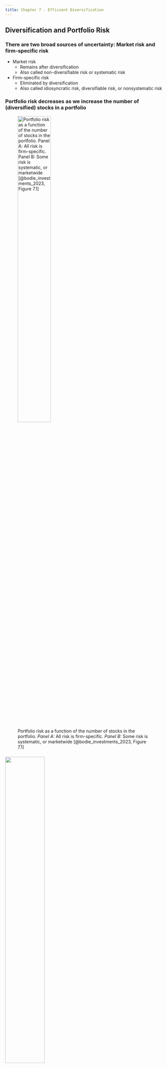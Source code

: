 ```yaml
---
title: Chapter 7 - Efficient Diversification
---
```


## Diversification and Portfolio Risk

### There are two broad sources of uncertainty: Market risk and firm-specific risk

- Market risk
  - Remains after diversification
  - Also called non-diversifiable risk or systematic risk
- Firm-specific risk
  - Eliminated by diversification
  - Also called idiosyncratic risk, diversifiable risk, or nonsystematic risk


### Portfolio risk decreases as we increase the number of (diversified) stocks in a portfolio

![Portfolio risk as a function of the number of stocks in the portfolio. *Panel A:* All risk is firm-specific. *Panel B:* Some risk is systematic, or marketwide [@bodie_investments_2023, Figure 7.1]](./Figures/bod12665_0701.png){height=50%}


<!-- ### The *insurance principle* reduces risk by spreading exposure across many independent risk sources

@bodie_investments_2023 [page 202]:

> An insurance company depends on such diversification when it writes many policies insuring against many uncorrelated sources of risk, each policy being a small part of the company's overall portfolio. -->


###

![](./Questions/bkm_ch_07_02.png){height=50%}


###

![](./Questions/bkm_ch_07_03.png){height=50%}


###

![](./Questions/bkm_ch_07_04.png){height=50%}


## Portfolios of Two Risky Assets

### Consider a portfolio of two risky assets

- The return on a portfolio is the weighted average return on its risky assets is:
$$
r_P = w_D r_D + w_E r_E
$$
where $w$s are weights, $r$s are returns, and subscripts $D$ and $E$ indicate debt and equity
- Portfolio expected return is:
$$
E(r_P) = w_D E(r_D) + w_E E(r_E)
$$
and variance is:
$$
\sigma_P^2 = w_D^2 \sigma_D^2 + w_E^2 \sigma_E^2 + 2 w_D w_E \text{Cov}(r_D, r_E)
$$


### We can rewrite $\sigma_P^2$ as a *border-multiplied* covariance matrix {.allowframebreaks}

$\text{Cov}(r_D, r_D)= \sigma_D^2$, so we can rewrite:
$$
\sigma_P^2 = w_D^2 \sigma_D^2 + w_E^2 \sigma_E^2 + 2 w_D w_E \text{Cov}(r_D, r_E)
$$
as:
$$
\sigma_P^2 = w_D^2 \text{Cov}(r_D, r_D) + w_E^2 \text{Cov}(r_E, r_E) + 2 w_D w_E \text{Cov}(r_D, r_E)
$$
which is a *border-multiplied* covariance matrix

\framebreak

![Computation of portfolio variance from the covariance matrix [@bodie_investments_2023, Table 7.2]](./Figures/table_0702.png){height=50%}


### We can rewrite $\sigma_P^2$ in terms of correlations

$\rho_{D,E} = \frac{\text{Cov}(r_D, r_E)}{\sigma_D \sigma_E} \implies \text{Cov}(r_D, r_E) = \rho_{D,E} \sigma_D \sigma_E$, so we can rewrite:
$$
\sigma_P^2 = w_D^2 \sigma_D^2 + w_E^2 \sigma_E^2 + 2 w_D w_E \text{Cov}(r_D, r_E)
$$
as:
$$
\sigma_P^2 = w_D^2 \sigma_D^2 + w_E^2 \sigma_E^2 + 2 w_D w_E \rho_{D,E} \sigma_D \sigma_E
$$


### Correlations fall between -1 and +1, making them easier to interpret than covariances

- When $\rho_{D,E} = 1$: $$\sigma_P^2 = (w_D \sigma_D + w_E \sigma_E)^2$$ so $\sigma_P = | w_D \sigma_D + w_E \sigma_E |$
- When $\rho < 1$: We reduce risk through *diversification*
- When $\rho < 0$: We *substantially* reduce risk through *hedging*
- When $\rho = -1$: $$\sigma_P^2 = (w_D \sigma_D - w_E \sigma_E)^2$$ so $\sigma_P = 0$ when $w_D \sigma_d - w_E \sigma_E = 0$


### Portfolio expected return is the weighted average of asset expected returns, but the same is *not* true of portfolio standard deviation {.allowframebreaks}

![Portfolio expected return as a function of investment proportions [@bodie_investments_2023, Figure 7.3]](./Figures/bod12665_0703.png){height=50%}

\framebreak

![Portfolio standard deviation as a function of investment proportions [@bodie_investments_2023, Figure 7.4]](./Figures/bod12665_0704.png){height=50%}

\framebreak

![Portfolio expected return as a function of standard deviation [@bodie_investments_2023, Figure 7.5]](./Figures/bod12665_0705.png){height=50%}


###

![](./Questions/bkm_ch_07_06.png){height=50%}


###

![](./Questions/bkm_ch_07_07.png){height=50%}


###

![](./Questions/bkm_ch_07_08.png){height=50%}


###

![](./Questions/bkm_ch_07_12.png){height=50%}


## Asset Allocation with Stocks, Bonds, and Bills

### When allocating capital between risky and risk-free portfolios, investors want the risky portfolio with the highest Sharpe ratio {.allowframebreaks}

- The higher the Sharpe ratio, the higher the expected return for any level of volatility
- Recall the Sharpe ratio is the slope of the capital allocation line (CAL)
- The steepest CAL intersects that optimal risky portfolio

\framebreak

![The opportunity set of the debt and equity funds and two feasible CALs [@bodie_investments_2023, Figure 7.6]](./Figures/bod12665_0706.png){height=50%}

\framebreak

![The opportunity set of the debt and equity funds with the optimal CAL and the optimal risky portfolio [@bodie_investments_2023, Figure 7.7]](./Figures/bod12665_0707.png){height=50%}

\framebreak

- With two risky assets:
$$
E(r_P) = w_D E(r_D) + w_E E(r_E)
$$
and:
$$
\sigma_P = \sqrt{w_D^2 \sigma_D^2 + w_E^2 \sigma_E^2 + 2 w_D w_E \text{Cov}(r_D, r_E)}
$$
- The investor solves:
$$
\max_{w} S_P = \frac{r_P - r_f}{\sigma_P}\
$$
subject to:
$$
w_D + w_E = 1
$$
- The solution to this maximization problem is:
$$
% \scriptstyle
w_D = \frac{E(R_D)\sigma_E^2 - E(R_E)\text{Cov}(R_D,R_E)}{E(R_D)\sigma_E^2 + E(R_E)\sigma_D^2 - [E(R_D) + E(R_E)]\text{Cov}(R_D,R_E)}
$$
where $R$s indicate *excess* returns and $w_E=1-w_D$


### The optimal *complete* portfolio, given the optimal *risky* portfolio and its CAL, depends on investor risk aversion

![Determination of the optimal complete portfolio [@bodie_investments_2023, Figure 7.9]](./Figures/bod12665_0708.png){height=50%}


### Putting it all together: How to find the complete portfolio

1. Specify the return characteristics of all securities
2. Establish the risky portfolio (asset allocation)
  - Calculate the optimal risky portfolio $P$
  - Calculate its properties
3. Allocate funds between the risky portfolio and the risk-free asset (capital allocation)
  - Calculate the fraction $y$ of the complete portfolio allocated to $P$
  - Calculate the share of the complete portfolio invested in each risky and risk-free asset


###

![](./Questions/bkm_ch_07_18.png){height=50%}


###

![](./Questions/bkm_ch_07_19.png){height=50%}


###

![](./Questions/bkm_ch_07_20.png){height=50%}


###

![](./Questions/bkm_ch_07_25.png){height=50%}


## The Markowitz Portfolio Optimization Model

### Markowitz provides a more general solution to finding the complete portfolio

1. Find the risk-return combinations of the risky assets
1. Find the optimal risky portfolio, which has the steepest CAL
1. Find the appropriate complete portfolio by mixing the risk-free asset with the optimal risky portfolio


### The *minimum-variance frontier* of risky assets plots the portfolio with the lowest variance for a given expected return {.allowframebreaks}

![The minimum-variance frontier of risky-assets [@bodie_investments_2023, Figure 7.10]](./Figures/bod12665_0710.png){height=50%}

\framebreak

- All individual risky assets plot inside the minimum-variance frontier (if we allow short sales)
- Therefore, portfolios of one risky asset are inefficient because diversification lets us build portfolios with lower standard deviations
- The bottom portion of the minimum-variance frontier is inefficient because the portfolios directly above it have the same standard deviations but higher expected returns
- The *efficient frontier* of risky assets is the portion of the minimum-variance frontier above the *global minimum-variance portfolio*
- We calculate portfolio expected return as:
$$
E(r_P) = \sum_{i=1}^n w_i E(r_i)
$$
and portfolio variance as:
$$
\sigma_p^2 = \sum_{i=1}^n \sum_{j=1}^n w_i w_j \text{Cov}(r_i, r_j)
$$
- Therefore, to find the minimum-variance frontier of $n$ risky assets, we need:
  - $n$ forecasts of $E(r_i)$
  - $n$ forecasts of $\text{Var}(r_i)$
  - $\frac{n^2 - n}{2}$ forecasts of $\text{Cov}(r_i, r_j)$


### The CAL with the optimal portfolio *P* is tangent to the efficient frontier {.allowframebreaks}

![The efficient frontier of risky assets with the optimal CAL [@bodie_investments_2023, Figure 7.11]](/Figures/bod12665_0711.png){height=50%}


### All investors choose their appropriate complete portfolios as before

Recall:
$$
y^* = \frac{E(r_P) - r_f}{A \sigma_P^2}
$$
where $y^*$ is the optimal weight on the optimal risky portfolio and $A$ is the risk aversion index


### All investors choose the same optimal risky portfolio *P*, regardless of their risk aversion $A$

- Risk aversion affects capital allocation, which is choosing $y$
- Risk aversion *does not* affect finding the optimal risky portfolio, which is choosing $w_i$s
- This result is a *separation property*, which separates the portfolio choice into two *independent* tasks
  1. Find the optimal risky portfolio, which is the same, regardless of risk aversion
  1. Allocate capital, which depends on risk aversion


### The risk of a highly diversified portfolio depends on the covariance of asset returns {.allowframebreaks}

- Portfolio variance is:
$$
\sigma_p^2 = \sum_{i=1}^n \sum_{j=1}^n w_i w_j \text{Cov}(r_i, r_j)
$$
- For an equally-weighted portfolio, $w_i = \frac{1}{n}$ for all $i$, and portfolio variance is:
$$
\sigma_p^2 = \sum_{i=1}^n \frac{1}{n^2} \sigma_i^2 + \sum_{i=1}^n \sum_{\substack{j=1\\ j\neq i}}^n \frac{1}{n^2} \text{Cov}(r_i, r_j)
$$
- We can simplify the variance term as:
$$\overline{\sigma}^2 = \frac{1}{n} \sum_{i=1}^n \sigma_i^2$$
and the covariance term as:
$$\overline{\text{Cov}} = \frac{1}{n^2 - n} \sum_{i=1}^n \sum_{\substack{j=1\\ j\neq i}}^n \text{Cov}(r_i, r_j)$$
- So, for an equally-weighted portfolio, portfolio variance is:
$$
\sigma_p^2 = \frac{1}{n} \overline{\sigma}^2 + \frac{n-1}{n} \overline{\text{Cov}}
$$
- These simplifications highlight the importance of the covariance of asset returns
  - If $\overline{\text{Cov}} = 0$, $\sigma_p^2 \rightarrow 0$ as $n \rightarrow \infty$
  - If $\overline{\text{Cov}} > 0$, $\frac{1}{n} \overline{\sigma}^2 \rightarrow 0$ and $\frac{n-1}{n} \overline{\text{Cov}} \rightarrow \overline{\text{Cov}}$ as $n \rightarrow 0$
  - If all assets have standard deviation $\sigma$ and all asset-pairs have correlation $\rho$, we can express portfolio variance as:
  $$
  \sigma_p^2 = \frac{1}{n} \sigma^2 + \frac{n-1}{n} \rho \sigma^2
  $$
  and draw the same conclusions


## Risk Pooling, Risk Sharing, and Time Diversification

### Risk sharing complements risk pooling

- An insurance company that sells $n$ identical fire insurance policies, each with random payoff $x$ with variance $\sigma^2$, has a total payoff of $\sum_{i=1}^n x_i$
- The variance of total payoff increases as $n$ increases because 
$$
\text{Var}\left( \sum_{i=1}^n x_i \right) = n \sigma^2
$$
- However, the variance of the *average* payoff decreases as $n$ increases because 
$$
\text{Var}\left( \frac{1}{n} \sum_{i=1}^n x_i \right) = \frac{1}{n^2} n \sigma^2 = \frac{\sigma^2}{n}
$$
- Therefore, true diversification requires allocating a given investment budget across a large number of different assets, limiting exposure to any one asset


### Longer horizons alone do not reduce risk

![Investment risk for different horizons [@bodie_investments_2023, Table 7.5]](/Figures/table_0705.png){height=50%}


## Summary and Key Equations {.allowframebreaks}

![Chapter 7 summary from @bodie_investments_2023](./Figures/summary_07.png){height=75%}

\framebreak

![Chapter 7 key equations from @bodie_investments_2023](./Figures/key_eq_07.png){height=75%}
